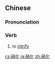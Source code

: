 ==Chinese==
{{zh-forms}}

===Pronunciation===
{{zh-pron
|m=xiāohuà
|c=siu1 faa3
|cat=v
}}

===Verb===
{{zh-verb}}

# to [[nitrify]]

[[cs:硝化]]
[[ja:硝化]]
[[zh:硝化]]
